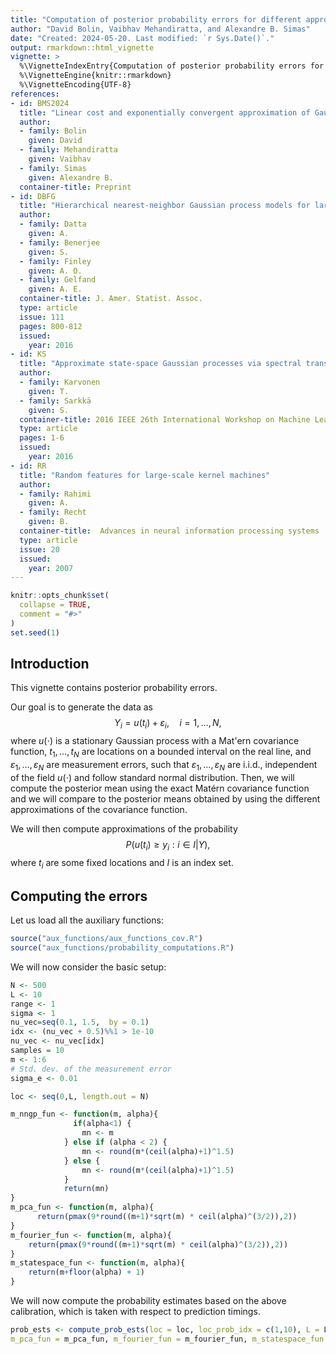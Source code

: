 ```yaml
---
title: "Computation of posterior probability errors for different approximations of the Matérn covariance function"
author: "David Bolin, Vaibhav Mehandiratta, and Alexandre B. Simas"
date: "Created: 2024-05-20. Last modified: `r Sys.Date()`."
output: rmarkdown::html_vignette
vignette: >
  %\VignetteIndexEntry{Computation of posterior probability errors for different approximations of the Matérn covariance function}
  %\VignetteEngine{knitr::rmarkdown}
  %\VignetteEncoding{UTF-8}
references:
- id: BMS2024
  title: "Linear cost and exponentially convergent approximation of Gaussian Matérn stochastic processes"
  author:
  - family: Bolin
    given: David
  - family: Mehandiratta
    given: Vaibhav
  - family: Simas
    given: Alexandre B.
  container-title: Preprint
- id: DBFG
  title: "Hierarchical nearest-neighbor Gaussian process models for large geostatistical datasets"
  author:
  - family: Datta
    given: A.
  - family: Benerjee
    given: S. 
  - family: Finley
    given: A. O.
  - family: Gelfand
    given: A. E.
  container-title: J. Amer. Statist. Assoc.
  type: article
  issue: 111
  pages: 800-812
  issued:
    year: 2016
- id: KS
  title: "Approximate state-space Gaussian processes via spectral transformation"
  author:
  - family: Karvonen
    given: T.
  - family: Sarkkä
    given: S. 
  container-title: 2016 IEEE 26th International Workshop on Machine Learning for Signal Processing (MLSP)
  type: article
  pages: 1-6
  issued:
    year: 2016
- id: RR
  title: "Random features for large-scale kernel machines"
  author:
  - family: Rahimi
    given: A.
  - family: Recht
    given: B.
  container-title:  Advances in neural information processing systems
  type: article
  issue: 20
  issued:
    year: 2007
---
```


```r
knitr::opts_chunk$set(
  collapse = TRUE,
  comment = "#>"
)
set.seed(1)
```

## Introduction

This vignette contains posterior probability errors.

Our goal is to generate the data as 
$$Y_i = u(t_i) + \varepsilon_i,\quad i=1,\ldots,N,$$
where $u(\cdot)$ is a stationary Gaussian process with a Mat\'ern covariance function, $t_1,\ldots,t_N$ are locations on a bounded interval on the real line, and $\varepsilon_1,\ldots,\varepsilon_N$ are measurement errors, such that $\varepsilon_1,\ldots,\varepsilon_N$ are i.i.d., independent of the field $u(\cdot)$ and follow standard normal distribution. Then, we will compute the posterior mean using the exact Matérn covariance function and we will compare to the posterior means obtained by using the different approximations of the covariance function.

We will then compute approximations of the probability
$$P(u(t_i)  \geq y_i: i\in I | Y),$$
where $t_i$ are some fixed locations and $I$ is an index set.

## Computing the errors

Let us load all the auxiliary functions:

```r
source("aux_functions/aux_functions_cov.R")
source("aux_functions/probability_computations.R")
```

We will now consider the basic setup:

```r
N <- 500
L <- 10
range <- 1
sigma <- 1
nu_vec=seq(0.1, 1.5,  by = 0.1)
idx <- (nu_vec + 0.5)%%1 > 1e-10
nu_vec <- nu_vec[idx]
samples = 10
m <- 1:6
# Std. dev. of the measurement error
sigma_e <- 0.01

loc <- seq(0,L, length.out = N)

m_nngp_fun <- function(m, alpha){
              if(alpha<1) {
                mn <- m
            } else if (alpha < 2) {
                mn <- round(m*(ceil(alpha)+1)^1.5)    
            } else {
                mn <- round(m*(ceil(alpha)+1)^1.5)
            }
            return(mn)
} 
m_pca_fun <- function(m, alpha){
      return(pmax(9*round((m+1)*sqrt(m) * ceil(alpha)^(3/2)),2))
}
m_fourier_fun <- function(m, alpha){
    return(pmax(9*round((m+1)*sqrt(m) * ceil(alpha)^(3/2)),2))
}
m_statespace_fun <- function(m, alpha){
    return(m+floor(alpha) + 1)
}
```

We will now compute the probability estimates based on the above calibration, which is taken with respect to prediction timings.

```r
prob_ests <- compute_prob_ests(loc = loc, loc_prob_idx = c(1,10), L = L, range = range, sigma = sigma, nu_vec = nu_vec, sigma_e = sigma_e, m_rat = m, m_nngp_fun = m_nngp_fun, 
m_pca_fun = m_pca_fun, m_fourier_fun = m_fourier_fun, m_statespace_fun = m_statespace_fun)
```